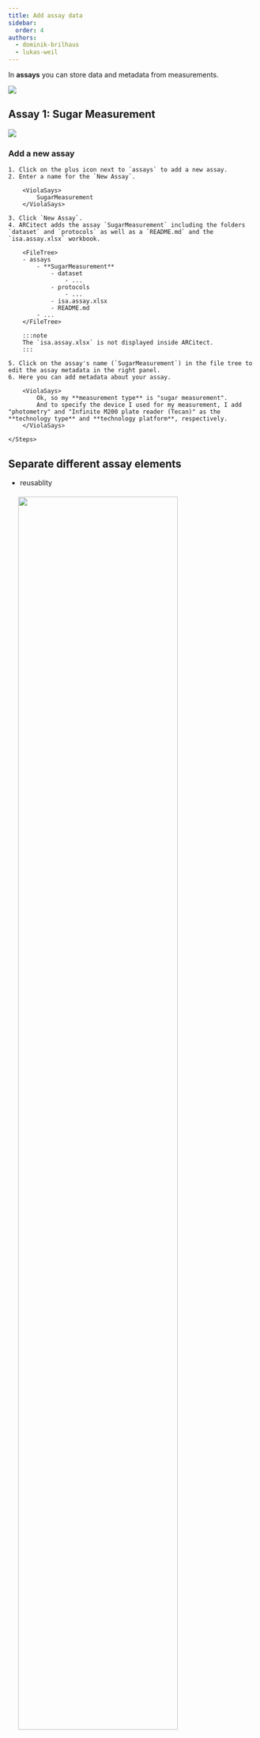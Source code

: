 ```yaml
---
title: Add assay data
sidebar:
  order: 4
authors:
  - dominik-brilhaus
  - lukas-weil
---
```




In **assays** you can store data and metadata from measurements.

![](@images/start-here/arc-prototypic-assay-identify.svg)

## Assay 1: Sugar Measurement

![](@images/start-here/arc-prototypic-assay-sugar.svg)


### Add a new assay

<Card icon="pen" title="ARCitect">
    <Steps>

    1. Click on the plus icon next to `assays` to add a new assay.
    2. Enter a name for the `New Assay`.

        <ViolaSays>
            SugarMeasurement
        </ViolaSays>

    3. Click `New Assay`.
    4. ARCitect adds the assay `SugarMeasurement` including the folders `dataset` and `protocols` as well as a `README.md` and the `isa.assay.xlsx` workbook.
    
        <FileTree>
        - assays
            - **SugarMeasurement**
                - dataset
                    - ...
                - protocols
                    - ...
                - isa.assay.xlsx
                - README.md
            - ...
        </FileTree>

        :::note
        The `isa.assay.xlsx` is not displayed inside ARCitect.
        :::

    5. Click on the assay's name (`SugarMeasurement`) in the file tree to edit the assay metadata in the right panel.
    6. Here you can add metadata about your assay.

        <ViolaSays>
            Ok, so my **measurement type** is "sugar measurement". 
            And to specify the device I used for my measurement, I add "photometry" and "Infinite M200 plate reader (Tecan)" as the **technology type** and **technology platform**, respectively.
        </ViolaSays>

    </Steps>
</Card>


## Separate different assay elements

- reusablity


<img src={IMG2.src} style="width:80%;display: block; margin: 20px" />


### Add assay data and protocols


<Card icon="pen" title="ARCitect">
  <Steps>

  1. Right-click on the `dataset` folder and select `Import Files`.
  2. Select the file `sugar_result.csv` from the demo data and click `Open`.
  3. Right-click on the `protocols` folder and select `Import Files`.
  4. Select the file `sugar_extraction_protocol.md` from the demo data and click `Open`.
  5. The files are added to your ARC.
    
        <FileTree>
        - assays
            - SugarMeasurement
                - dataset
                    - **sugar_result.csv**
                - protocols
                    - **sugar_extraction_protocol.md**
                - isa.assay.xlsx
                - README.md
        - ...
        </FileTree>

  </Steps>
</Card>


### Isolate the lab processes in an assay


<img src={IMG.src} style="width:80%;display: block; margin: 20px" />

### Add one annotation table for each lab process

<Card icon="pen" title="ARCitect">
    <Steps>

    1. Click on the assay's name (`SugarMeasurement`) in the file tree.
    2. At the bottom of the right panel, click on the plus icon right next to the `Metadata` sheet to add one sheet for each lab process.
        
        <ViolaSays>
            I add two tables: one for "SugarExtraction" and one for "SugarMeasurement"
        </ViolaSays>

    3. After adding the tables, right-click on each sheet's tab to rename them accordingly.
    </Steps>
</Card>

### Parametric description of the lab process

#### Sugar extraction

![](@images/start-here/arc-prototypic-assay-labprocess-parameters1.svg)

#### Sugar measurement

![](@images/start-here/arc-prototypic-assay-labprocess-parameters2.svg)


### Use templates to describe the lab processes

<Card icon="pen" title="ARCitect">
    <Steps>

    1. Click on the assay's name (`SugarMeasurement`) in the file tree.
    2. Select the "SugarExtraction" table added in the previous step.
    4. In the `New Table!` widget, click on the `Add Template` button next to `Start from an existing template!`.

        {/* TODO Move templates to community "Teaching / Training" */}
    3. Load template `RPTU - PP, Sugar extraction`.
        - Input [Sample name] of normal and cold sample
        - Parameter [`Vorex Mixer`] of 3 `second`
        - Parameter [`Temperature`] of 95 `degree celsius`
        - Output [Sample name] of normal and cold extraction
    2. Select "SugarMeasurement" table.
        - Load template `RPTU - PP, Sugar measurement`
        - Input [Sample name] of 3xNormal and 3xCold sample
        - Parameter [`technical replicate`] of 1,2,3,1,2,3
        - Parameter [`sample volume`] of 10 `microliter`
        - Parameter [`buffer volume`] of 190 `microliter`
        - Parameter [`measurement device`] Infinite M200 plate reader (Tecan)
        - Parameter [`cycle count`] of 5
        - Output [Data] with File Picker to imported sugar data file

    </Steps>
</Card>

---

## Assay 2: Proteomics Assays

<ViolaSays>
    Alright, this all makes sense. However, it seems a bit tedious, if I want to achieve this in detail for more complex assays. And besides, I'm honestly not an expert of proteomics data and I am not sure I can fill out all information about my proteomics assay. 
</ViolaSays>

![](@images/start-here/arc-prototypic-assay-sop1.svg)

### Save time using standard methods and SOPs

![](@images/start-here/arc-prototypic-assay-sop2.svg)
![](@images/start-here/arc-prototypic-assay-sop3.svg)

### Apply standard procedures to sample records

<Card icon="pen" title="ARCitect">
    <Steps>

    1. add `Proteomics_MS` assay (NAMING!)
        - import raw data folder (./MS_Raw/) into dataset
        - import local assay template: AssayTemplate_Proteomics_MS.json (formatted as ARCtrl json)
        - fill out the two tables (tables might be in wrong order!)

    2. add `Proteomics_DataAnalysis` assay
        - import dummy.fasta into dataset
        - import proteomics result (./MSFraggerOutput/combined_protein.tsv.csv) into dataset
        - import local assay template (./AssayTemplate_Proteomics_DataAnalysis.json, formatted as ARCtrl json)
        - fill out table

    </Steps>
</Card>



----
----


## ARC builds on ISA to link data

  - Samples are linked study-to-assay, assay-to-assay
  - Raw data is linked to assays
  - Protocols can be referenced
  - ...

![](@images/core-concepts/isa-files-types/isa-files02.svg)

## Link samples across studies and assays

1. Use the `Output [Sample Name]` of studies/talinum_drought/isa.study.xlsx as the `Input [Sample Name]` to **rna-extraction**.
1. Use the `Output [Sample Name]` of **rna-extraction** as the `Input [Sample Name]` to **illumina-libraries**.

**Seeds** &mdash;*Plant growth*&#x21FE; **Leaves** &mdash;*RNA Extraction*&#x21FE; **RNA** &mdash;*Illumina*&#x21FE; **fastq files**

## Link dataset files to samples

1. In the *Building Blocks* widget select *Output* -> *Raw Data File*.
2. Click <kbd>Add Column</kbd>.

:bulb: You see a warning about a changed output column.

3. Click <kbd>Continue</kbd>.
4. Go to the *File Picker* tab and click <kbd>Pick file names</kbd>.
5. Select and open the *fastq.gz files from the dataset folder.
6. Copy / paste them to the `Raw Data File`. 

:bulb: This allows you to link your samples to the resulting raw data files.
